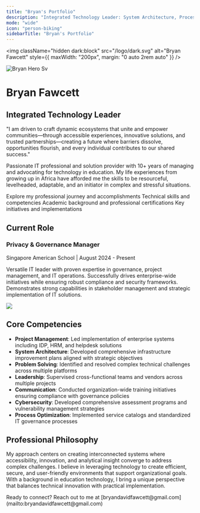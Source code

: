 ```yaml
---
title: "Bryan's Portfolio"
description: "Integrated Technology Leader: System Architecture, Process Innovation and optimization, Project Management, and Technology Coordination Expert African Innovation Partner: Digitalizing African companies, Customer and Employee Experience Creator."
mode: "wide"
icon: "person-biking"
sidebarTitle: "Bryan's Portfolio"
---
```


<img
  className="hidden dark:block"
  src="/logo/dark.svg"
  alt="Bryan Fawcett"
  style={{ maxWidth: "200px", margin: "0 auto 2rem auto" }}
/>

![Bryan Hero Sv](/images/Bryan-hero.svg)

# Bryan Fawcett

## Integrated Technology Leader

"I am driven to craft dynamic ecosystems that unite and empower communities—through accessible experiences, innovative solutions, and trusted partnerships—creating a future where barriers dissolve, opportunities flourish, and every individual contributes to our shared success."

Passionate IT professional and solution provider with 10+ years of managing and advocating for technology in education. My life experiences from growing up in Africa have afforded me the skills to be resourceful, levelheaded, adaptable, and an initiator in complex and stressful situations.

<CardGroup cols={2}>
  <Card title="Professional Experience" icon="briefcase" href="/experience">
    Explore my professional journey and accomplishments
  </Card>
  <Card title="Skills & Expertise" icon="code" href="/skills">
    Technical skills and competencies
  </Card>
  <Card title="Education & Certifications" icon="graduation-cap" href="/education">
    Academic background and professional certifications
  </Card>
  <Card title="Projects" icon="diagram-project" href="/projects">
    Key initiatives and implementations
  </Card>
</CardGroup>

## Current Role

<Card>
  <div className="flex flex-col md:flex-row gap-3">
    <div className="md:w-2/3">
      <h3>Privacy & Governance Manager</h3>
      <p className="text-sm mt-1 text-gray-500">
        Singapore American School | August 2024 - Present
      </p>
      <p className="mt-3">
        Versatile IT leader with proven expertise in governance, project management, and IT operations. Successfully drives enterprise-wide initiatives while ensuring robust compliance and security frameworks. Demonstrates strong capabilities in stakeholder management and strategic implementation of IT solutions.
      </p>
    </div>
    <div className="md:w-1/3 flex flex-col justify-center">
      <img
        src="https://mintlify-assets.b-cdn.net/bigbend.jpg"
        className="rounded-lg"
      />
    </div>
  </div>
</Card>

## Core Competencies

- **Project Management**: Led implementation of enterprise systems including IDP, HRM, and helpdesk solutions
- **System Architecture**: Developed comprehensive infrastructure improvement plans aligned with strategic objectives
- **Problem Solving**: Identified and resolved complex technical challenges across multiple platforms
- **Leadership**: Supervised cross-functional teams and vendors across multiple projects
- **Communication**: Conducted organization-wide training initiatives ensuring compliance with governance policies
- **Cybersecurity**: Developed comprehensive assessment programs and vulnerability management strategies
- **Process Optimization**: Implemented service catalogs and standardized IT governance processes

## Professional Philosophy

My approach centers on creating interconnected systems where accessibility, innovation, and analytical insight converge to address complex challenges. I believe in leveraging technology to create efficient, secure, and user-friendly environments that support organizational goals. With a background in education technology, I bring a unique perspective that balances technical innovation with practical implementation.

<Note>
  Ready to connect? Reach out to me at [bryandavidfawcett@gmail.com](mailto:bryandavidfawcett@gmail.com)
</Note>
